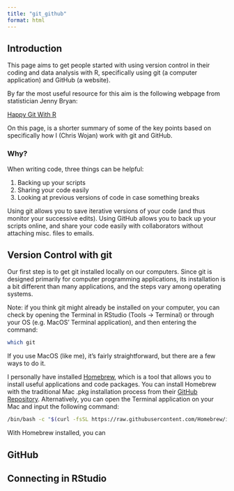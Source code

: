 ```yaml
---
title: "git_github"
format: html
---
```


## Introduction

This page aims to get people started with using version control in their coding and data analysis with R, specifically using git (a computer application) and GitHub (a website).

By far the most useful resource for this aim is the following webpage from statistician Jenny Bryan:

[Happy Git With R](https://happygitwithr.com/)

On this page, is a shorter summary of some of the key points based on specifically how I (Chris Wojan) work with git and GitHub.

### Why?

When writing code, three things can be helpful:

1.  Backing up your scripts
2.  Sharing your code easily
3.  Looking at previous versions of code in case something breaks

Using git allows you to save iterative versions of your code (and thus monitor your successive edits). Using GitHub allows you to back up your scripts online, and share your code easily with collaborators without attaching misc. files to emails.

## Version Control with git

Our first step is to get git installed locally on our computers. Since git is designed primarily for computer programming applications, its installation is a bit different than many applications, and the steps vary among operating systems.

Note: if you think git might already be installed on your computer, you can check by opening the Terminal in RStudio (Tools -\> Terminal) or through your OS (e.g. MacOS' Terminal application), and then entering the command:

```bash
which git
```

If you use MacOS (like me), it's fairly straightforward, but there are a few ways to do it.

I personally have installed [Homebrew](https://brew.sh/), which is a tool that allows you to install useful applications and code packages. You can install Homebrew with the traditional Mac .pkg installation process from their [GitHub Repository](https://github.com/Homebrew/brew/releases/tag/4.4.19). Alternatively, you can open the Terminal application on your Mac and input the following command:

```bash
/bin/bash -c "$(curl -fsSL https://raw.githubusercontent.com/Homebrew/install/HEAD/install.sh)"
```

With Homebrew installed, you can

## GitHub

## Connecting in RStudio
